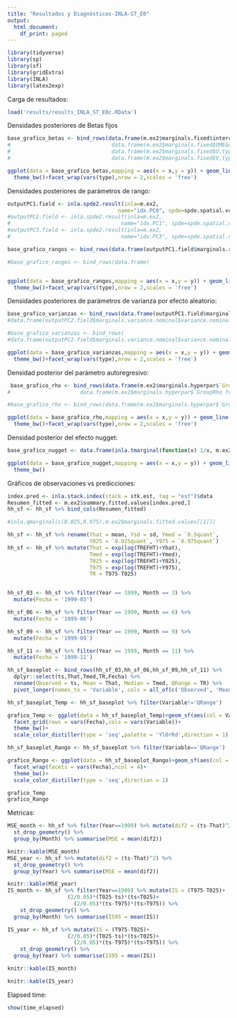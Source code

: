```yaml
---
title: "Resultados y Diagnósticos-INLA-ST_E0"
output:
  html_document:
    df_print: paged
---
```


```r
library(tidyverse)
library(sp)
library(sf)
library(gridExtra)
library(INLA)
library(latex2exp)
```

Carga de resultados:
```r
load('results/results_INLA_ST_E0c.RData')
```

Densidades posteriores de Betas fijos
```r
base_grafico_betas <- bind_rows(data.frame(m.ex2$marginals.fixed$intercept,type='beta0'))
#                                data.frame(m.ex2$marginals.fixed$OMEGA,type='beta1'))
#                                data.frame(m.ex2$marginals.fixed$U,type='beta2'),
#                                data.frame(m.ex2$marginals.fixed$V,type='beta3'))

ggplot(data = base_grafico_betas,mapping = aes(x = x,y = y)) + geom_line()+
  theme_bw()+facet_wrap(vars(type),nrow = 2,scales = 'free')
```
Densidades posteriores de parámetros de rango:
```r
outputPC1.field <- inla.spde2.result(inla=m.ex2,
                                   name="idx.PC0", spde=spde.spatial.vcm, do.transf=TRUE)
#outputPC2.field <- inla.spde2.result(inla=m.ex2,
#                                   name="idx.PC1", spde=spde.spatial.vcm, do.transf=TRUE)
#outputPC3.field <- inla.spde2.result(inla=m.ex2,
#                                   name="idx.PC3", spde=spde.spatial.vcm, do.transf=TRUE)

base_grafico_rangos <- bind_rows(data.frame(outputPC1.field$marginals.range.nominal$range.nominal.1,type='PC0'))#,                                 data.frame(outputPC2.field$marginals.range.nominal$range.nominal.1,type='PC1'))

#base_grafico_rangos <- bind_rows(data.frame(                                 data.frame(outputPC2.field$marginals.range.nominal$range.nominal.1,type='PC1')))


ggplot(data = base_grafico_rangos,mapping = aes(x = x,y = y)) + geom_line()+
  theme_bw()+facet_wrap(vars(type),nrow = 2,scales = 'free')
```

Densidades posteriores de parámetros de varianza por efecto aleatorio:
```r
base_grafico_varianzas <- bind_rows(data.frame(outputPC1.field$marginals.variance.nominal$variance.nominal.1,type='PC0'))#,
#data.frame(outputPC2.field$marginals.variance.nominal$variance.nominal.1,type='PC1'))

#base_grafico_varianzas <- bind_rows(
#data.frame(outputPC2.field$marginals.variance.nominal$variance.nominal.1,type='PC1'))

ggplot(data = base_grafico_varianzas,mapping = aes(x = x,y = y)) + geom_line()+
  theme_bw()+facet_wrap(vars(type),nrow = 2,scales = 'free')
```
Densidad posterior del parámetro autoregresivo:
```r
 base_grafico_rho <- bind_rows(data.frame(m.ex2$marginals.hyperpar$`GroupRho for idx.PC0`,type='Rho0'))#,
#                      data.frame(m.ex2$marginals.hyperpar$`GroupRho for idx.PC1`,type='Rho1'))

#base_grafico_rho <- bind_rows(data.frame(m.ex2$marginals.hyperpar$`GroupRho for idx.PC1`,type='Rho1'))

ggplot(data = base_grafico_rho,mapping = aes(x = x,y = y)) + geom_line()+
  theme_bw()+facet_wrap(vars(type),nrow = 2,scales = 'free')
```

Densidad posterior del efecto nugget:
```r
base_grafico_nugget <- data.frame(inla.tmarginal(function(x) 1/x, m.ex2$marginals.hyper$`Precision for the Gaussian observations`))

ggplot(data = base_grafico_nugget,mapping = aes(x = x,y = y)) + geom_line()+
  theme_bw()
```


Gráficos de observaciones vs predicciones:
```r
index.pred <- inla.stack.index(stack = stk.est, tag = "est")$data
Resumen_fitted <- m.ex2$summary.fitted.values[index.pred,]
hh_sf <- hh_sf %>% bind_cols(Resumen_fitted)

#inla.qmarginal(c(0.025,0.975),m.ex2$marginals.fitted.values[[1]])

hh_sf <- hh_sf %>% rename(Yhat = mean, Ysd = sd, Ymed = `0.5quant`, 
                          Y025 = `0.025quant`, Y975 = `0.975quant`)
hh_sf <- hh_sf %>% mutate(That = exp(log(TREFHT)+Yhat), 
                          Tmed = exp(log(TREFHT)+Ymed),
                          T025 = exp(log(TREFHT)+Y025),
                          T975 = exp(log(TREFHT)+Y975),
                          TR = T975-T025)


hh_sf_03 <- hh_sf %>% filter(Year == 1999, Month == 3) %>% 
  mutate(Fecha = '1999-03')

hh_sf_06 <- hh_sf %>% filter(Year == 1999, Month == 6) %>% 
  mutate(Fecha = '1999-06')

hh_sf_09 <- hh_sf %>% filter(Year == 1999, Month == 9) %>% 
  mutate(Fecha = '1999-09')

hh_sf_11 <- hh_sf %>% filter(Year == 1999, Month == 11) %>% 
  mutate(Fecha = '1999-11')

hh_sf_baseplot <- bind_rows(hh_sf_03,hh_sf_06,hh_sf_09,hh_sf_11) %>%
  dplyr::select(ts,That,Tmed,TR,Fecha) %>%
  rename(Observed = ts, Mean = That, Median = Tmed, QRange = TR) %>%
  pivot_longer(names_to = 'Variable', cols = all_of(c('Observed', 'Mean', 'Median', 'QRange')), values_to = 'Value')

hh_sf_baseplot_Temp <- hh_sf_baseplot %>% filter(Variable!='QRange') 

grafico_Temp <- ggplot(data = hh_sf_baseplot_Temp)+geom_sf(aes(col = Value))+
  facet_grid(rows = vars(Fecha),cols = vars(Variable))+
  theme_bw()+
  scale_color_distiller(type = 'seq',palette = 'YlOrRd',direction = 1)

hh_sf_baseplot_Rango <- hh_sf_baseplot %>% filter(Variable=='QRange') 

grafico_Rango <- ggplot(data = hh_sf_baseplot_Rango)+geom_sf(aes(col = Value))+
  facet_wrap(facets = vars(Fecha),ncol = 4)+
  theme_bw()+
  scale_color_distiller(type = 'seq',direction = 1)

grafico_Temp
grafico_Rango
```


Metricas:
```r
MSE_month <- hh_sf %>% filter(Year==1999) %>% mutate(dif2 = (ts-That)^2) %>%
  st_drop_geometry() %>%
  group_by(Month) %>% summarise(MSE = mean(dif2))

knitr::kable(MSE_month)
MSE_year <- hh_sf %>% mutate(dif2 = (ts-That)^2) %>%
  st_drop_geometry() %>%
  group_by(Year) %>% summarise(MSE = mean(dif2))

knitr::kable(MSE_year)
IS_month <- hh_sf %>% filter(Year==1999) %>% mutate(IS = (T975-T025)+
                   (2/0.05)*(T025-ts)*(ts<T025)+ 
                     (2/0.05)*(ts-T975)*(ts>T975)) %>%
    st_drop_geometry() %>%
  group_by(Month) %>% summarise(IS95 = mean(IS))

IS_year <- hh_sf %>% mutate(IS = (T975-T025)+
                   (2/0.05)*(T025-ts)*(ts<T025)+ 
                     (2/0.05)*(ts-T975)*(ts>T975)) %>%
    st_drop_geometry() %>%
  group_by(Year) %>% summarise(IS95 = mean(IS))

knitr::kable(IS_month)

knitr::kable(IS_year)
```
Elapsed time:
```r
show(time_elapsed)
```

